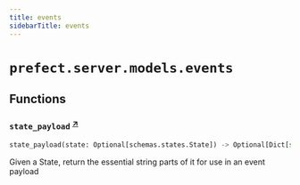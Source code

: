 ```yaml
---
title: events
sidebarTitle: events
---
```


# `prefect.server.models.events`

## Functions

### `state_payload` <sup><a href="https://github.com/PrefectHQ/prefect/blob/main/src/prefect/server/models/events.py#L261" target="_blank">↗</a></sup>

```python
state_payload(state: Optional[schemas.states.State]) -> Optional[Dict[str, str]]
```


Given a State, return the essential string parts of it for use in an
event payload


